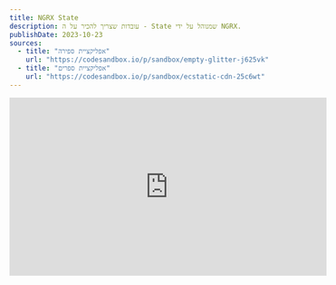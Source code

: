 ```yaml
---
title: NGRX State
description: עובדות שצריך להכיר על ה - State שמנוהל על ידי NGRX.
publishDate: 2023-10-23
sources:
  - title: "אפליקציית ספירה"
    url: "https://codesandbox.io/p/sandbox/empty-glitter-j625vk"
  - title: "אפליקציית ספרים"
    url: "https://codesandbox.io/p/sandbox/ecstatic-cdn-25c6wt"
---
```


<div class="not-content flex">
	<iframe
		className="mx-auto mb-10"
		width="560"
		height="315"
		src="https://www.youtube.com/embed/N3z4ivBJqr0?si=9O6KYcjxAiJEnYaG"
		title="YouTube video player"
		frameBorder="0"
		allow="accelerometer; autoplay; clipboard-write; encrypted-media; gyroscope; picture-in-picture; web-share"
		allowFullScreen
	/>
</div>

`NGRX` הוא ספריית **STATE** management, בשיעור זה נלמד את החוקים הבסיסיים על ה - state שמנוהל על ידי `NGRX`.

## אודות NGRX State

ה - state הוא `Object` שמוחזק על ידי `NGRX`.  
Components יכולים לבחור להירשם לשינוי ב state, ולקבל התראה כאשר ה state משתנה, אז הם יציירו את ה - UI עם הנתונים החדשים.  
Components יכולים גם לספר ל `NGRX` להחליף את ה state עם state חדש, כך שתמיד ניתן להחליף את ה state עם state חדש.  
נוכל להביט ב state כגיליון נתונים בנקודת זמן מסוימת, וNGRX מחזיק את ה state הנוכחי.

## דוגמא לאפליקציית Counter

בואו נבחן את ה state באפליקציית counter פשוטה זו:

![counter app](https://github.com/ywarezk/academeez/blob/main/content/en/course/angular/ngrx/state/state.gif?raw=true)

האפליקציה תגדיל את המונה בכל לחיצה על כפתור.  
ערך המונה מתקבל מ - `NGRX`.  
באמצעות [Redux Dev Tools](https://chrome.google.com/webstore/detail/redux-devtools/lmhkpmbekcpmknklioeibfkpmmfibljd) אנו יכולים לבחון את ה state שמנוהל על ידי `NGRX` שמחזיק בצד הימני של המסך.  
מה state פשוט כזה אנו יכולים להבין כמה עובדות על ה state שמנוהל על ידי `NGRX`, שהן גם נגזרות מבסיס של `Redux` - `NGRX` הוא אימפלמנטציה של `Redux` באמצעות Observables.

## ה - State הוא Object

ה state שלנו הוא `Object` פשוט ב - `Javascript`

## ה - State יש ערך ראשוני

שימו לב שה state הוא Object פשוט שנראה כך:

```json
{
  "counter": 0
}
```

אותו Object מתחיל עם ערך ראשוני של 0.  
ה- `NGRX` state יש ערך ראשוני שנצטרך לספק כאשר אנו מגדירים את `NGRX` (אותו דבר עם `Redux` עלינו לספק את הערך הראשוני של ה state)

## ה - State הוא Immutable (בלתי ניתן לשינוי)

ה- state שלנו מתחיל עם:

```json
{
  "couter": 0
}
```

ואחרי שהמשתמש לוחץ על כפתור ה - Increment, ה state משתנה ל:

```json
{
  "couter": 1
}
```

כאשר אנו בודקים את ה state הזה, ייתכן שנחשב שה state הוא mutable, אך זה לא נכון.  
המצב הוא כזה שאנו לא משנים את הערך של המאפיין `counter`, אלא אנו בעצם מחליף את כל ה state עם state חדש.  
להסבר עם קוד פסאודו:

```javascript
// lets imaging we have the following imaginary function from ngrx
import {getState, setState} from '@ngrx/store';

/**
 * this is an imaginary function called from pressing the increment button
 */
function increment() {
  const currentState = getState();

  // we are not doing
  // currentState['counter'] = currentState['counter'] + 1

  // we are doing
  const newState = {
    ...currentState,
    counter: currentState.counter + 1,
  };
  setState(newState);
}
```

בדוגמא זו יש לנו פונקציה לקבלת ה state הנוכחי, ופונקציה להגדרת state חדש.  
אנחנו לא משנים את המאפיין `counter` ב state הנוכחי, אלא בונים state חדש מאפס, על ידי העתקת ה state הנוכחי, ומחליפים את המאפיין `counter` עם ערך חדש (בדוגמא זו כל כך פשוטה כי המונה הוא המאפיין היחיד, אך בדרך כלל ה state מכיל יותר מאפיין אחד ואז האופרטור המתאים הוא ה spread operator).

ה - state הוא immutable, זה אומר שאנו לא משנים את ה state הנוכחי, אלא בונים state חדש ומחליפים את ה state הנוכחי עם ה state החדש.

## הסתכלות על שינוי ה- State מנקודת מבט של RXJS

ישנה `Service` בחבילת הראשית של `NGRX` שנקרא <a href="/courses/angular/ngrx/store">Store</a> שנדון בשיעורים הבאים.  
אנו יכולים להביט ב - `Service` זה כ - `Observable` שמשדר את ה state בכל פעם שה state משתנה.

![state as observable](https://github.com/ywarezk/academeez/blob/main/content/en/course/angular/ngrx/state/state-rxjs.gif?raw=true)

## המלצה: ה - State צריך להיות Serializable

המונח `Serializable` אומר שאנו יכולים להמיר את ה - Object למחרוזת, ואז להמיר את המחרוזת חזרה ל - Object, ולקבל Object דומה.  
טריק טוב לבדוק אם Object הוא Serializable או לא הוא להשתמש ב - `JSON.stringify` ו - `JSON.parse` ולראות אם אנו מקבלים את אותו Object.  
לדוגמא:

```javascript
// this is an example of a serializable object
const obj = {
  name: 'Yariv',
  age: 37,
  myBooks: [
    {
      title: 'The Hobbit',
      author: 'J.R.R Tolkien',
    },
  ],
};

const objString = JSON.stringify(obj);
const objFromString = JSON.parse(objString);

console.log(objFromString); // this will return the same obj
```

בדוגמא זו לקחנו Object, המירנו אותו למחרוזת, ואז המרנו את המחרוזת חזרה ל - Object, וקיבלנו את אותו Object.

להלן דוגמא ל - Object שאינו Serializable:

```typescript
class Book {
  constructor(public title: string, public author: string) {}
}

const obj = {
  name: 'Yariv',
  age: 37,
  myFunctions: [function hello() {}],
};

const objString = JSON.stringify(obj);
const objFromString = JSON.parse(objString);

console.log(objFromString); // this will return an object without the functions in the array
```

אז בעצם Serializable אומר שהאובייקט שנוצר מפרימיטיבים פשוטים (מחרוזת, מספר, בוליאני) ומערכים ואובייקטים שנוצרים מפרימיטיבים פשוטים הוא Serializable.

זוהי רק המלצה וניתן להשתמש ב - `NGRX` לאחסון פונקציות, מחלקות וכו'... אך דברים כמו: נסיעה בזמן, אחסון של מצב המשתמש כדי לשחזר אותו לאותו מצב, יכול לא לעבוד כמו שצריך.

## ה - State צריך להיות מאורגן

אנחנו לא מתייחסים ל - state כאל משתנה גלובלי אליו נזרוק בבלגן את כל המידע שלנו. אני מניח שלפני `NGRX` אתם אחסנתם את המידע של האפליקציה שלכם באמצעות `Services`, במקרה כזה לא יצרתם `Service` אחד לאחסון כל המידע, אלא יצרתם `Service` לפי הלוגיקה מסוימת. במידה והייתם מחזיקים מידע על משתמש, כנראה שיצרתם `UserService` לאחסון המידע של המשתמש עם פונקציות כמו לקבל את המשתמש מהשרת, לעדכן את המשתמש וכו'.  
אותו דבר נכון גם עבור ה - state, עליכם לארגן את ה state על פי הלוגיקה של האפליקציה שלכם.  
בואו נבחן את הדוגמא הבאה:

![books app](https://github.com/ywarezk/academeez/blob/main/content/en/course/angular/ngrx/state/state-organized.gif?raw=true)

שימו לב שבדוגמא זו ה state נראה כך:

```json
{
  "user": {
    "firstName": "Yariv",
    "lastName": "Katz",
    "avatar": "..."
  },
  "books": {
    list: [
      {
        "title": "The Hobbit",
        "author": "J.R.R Tolkien"
        "year": "1937"
      }
    ]
  }
}
```

שימו לב שה state מאורגן על פי הלוגיקה של האפליקציה. בנוסף ארגון ה state מוטמע עם `Interface`.

## ניתן לטעון ולהסיר חלקים מה - State בצורה עצלנית

נעיף עוד מבט על אפליקציית הספרים:

![books app](https://github.com/ywarezk/academeez/blob/main/content/en/course/angular/ngrx/state/state-organized.gif?raw=true)

שימו לב שה state מתחיל עם:

```json
{
  "user": null
}
```

ורק אחרי שהמשתמש נכנס לאפליקציה יש לנו את הספרים ב state:

```json
{
  "user": {
    "firstName": "Yariv",
    "lastName": "Katz",
    "avatar": "..."
  },
  "books": {
    list: [
      {
        "title": "The Hobbit",
        "author": "J.R.R Tolkien"
        "year": "1937"
      }
    ]
  }
}
```

בדומה לכך שיש לנו `Modules` שמטעינים בצורה עצלנית, כלומר רק כאשר המשתמש נכנס לאותו מודול, כך גם ה state יכול להיות עצלני, כלומר נוכל לטעון חלקים מה state רק כאשר הם נדרשים.

## סיכום

בשיעור זה למדנו את החוקים הבסיסיים על ה state שמנוהל על ידי `NGRX`.  
החוק הכי חשוב שצריך לקחת איתנו לשיעורים הבאים, הוא העובדה שה state הוא `immutable`.  
בואו נקח את כל המידע הזה לשיעור הבא שנלמד על ה - `Service` שמחזיק את ה state - ה - `Store`.
